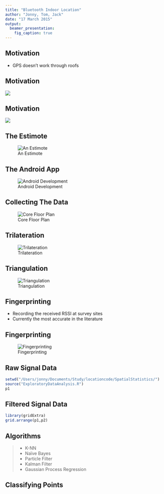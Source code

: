```yaml
---
title: "Bluetooth Indoor Location"
author: "Jonny, Tom, Jack"
date: "17 March 2015"
output: 
  beamer_presentation:
    fig_caption: true
---
```


## Motivation

- GPS doesn't work through roofs

## Motivation

![](images/beside.png)

## Motivation

![](images/model_plan.jpg)

## The Estimote

![An Estimote](images/estimote.jpg)

## The Android App

![Android Development](images/jackProgramming.jpg)

## Collecting The Data

![Core Floor Plan](images/EstimoteLocations.png)

## Trilateration

![Trilateration](images/trilateration.png)

## Triangulation

![Triangulation](images/triangulation.png)

## Fingerprinting

- Recording the received RSSI at survey sites
- Currently the most accurate in the literature

## Fingerprinting

![Fingerprinting](images/tomFingerprinting.jpg)

## Raw Signal Data

```r
setwd("/Users/jonny/Documents/Study/locationcode/SpatialStatistics/")
source("ExploratoryDataAnalysis.R")
p1
```

## Filtered Signal Data

```r
library(gridExtra)
grid.arrange(p1,p2)
```

## Algorithms

> - K-NN
> - Naïve Bayes
> - Particle Filter
> - Kalman Filter
> - Gaussian Process Regression

## Classifying Points

